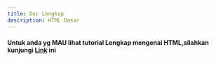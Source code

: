 ```yaml
---
title: Doc Lengkap
description: HTML Dasar
---
```


#### Untuk anda yg MAU lihat tutorial Lengkap mengenai HTML,silahkan kunjungi [Link](https://www.w3schools.com/html/) ini